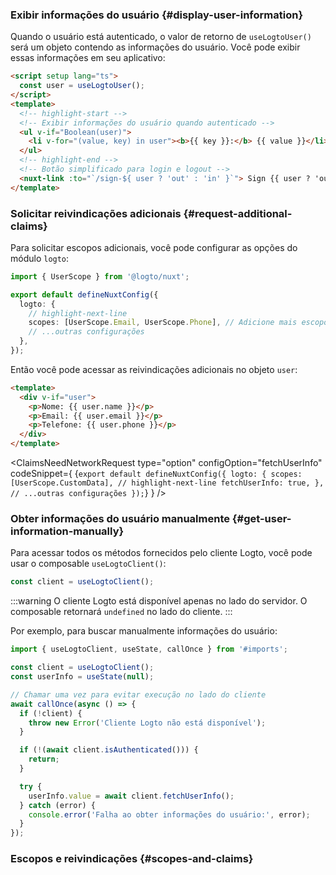 

### Exibir informações do usuário \{#display-user-information}

Quando o usuário está autenticado, o valor de retorno de `useLogtoUser()` será um objeto contendo as informações do usuário. Você pode exibir essas informações em seu aplicativo:

```html title="index.vue"
<script setup lang="ts">
  const user = useLogtoUser();
</script>
<template>
  <!-- highlight-start -->
  <!-- Exibir informações do usuário quando autenticado -->
  <ul v-if="Boolean(user)">
    <li v-for="(value, key) in user"><b>{{ key }}:</b> {{ value }}</li>
  </ul>
  <!-- highlight-end -->
  <!-- Botão simplificado para login e logout -->
  <nuxt-link :to="`/sign-${ user ? 'out' : 'in' }`"> Sign {{ user ? 'out' : 'in' }} </nuxt-link>
</template>
```

### Solicitar reivindicações adicionais \{#request-additional-claims}

<FindUserInfoMissing method="useLogtoUser()" />

<ScopesAndClaimsIntroduction />

Para solicitar escopos adicionais, você pode configurar as opções do módulo `logto`:

```ts title="nuxt.config.ts"
import { UserScope } from '@logto/nuxt';

export default defineNuxtConfig({
  logto: {
    // highlight-next-line
    scopes: [UserScope.Email, UserScope.Phone], // Adicione mais escopos se necessário
    // ...outras configurações
  },
});
```

Então você pode acessar as reivindicações adicionais no objeto `user`:

```html title="index.vue"
<template>
  <div v-if="user">
    <p>Nome: {{ user.name }}</p>
    <p>Email: {{ user.email }}</p>
    <p>Telefone: {{ user.phone }}</p>
  </div>
</template>
```

<ClaimsNeedNetworkRequest
  type="option"
  configOption="fetchUserInfo"
  codeSnippet={
    <CodeBlock language="ts" title="nuxt.config.ts">{`export default defineNuxtConfig({
  logto: {
    scopes: [UserScope.CustomData],
    // highlight-next-line
    fetchUserInfo: true,
  },
  // ...outras configurações
});`}</CodeBlock>
  }
/>

### Obter informações do usuário manualmente \{#get-user-information-manually}

Para acessar todos os métodos fornecidos pelo cliente Logto, você pode usar o composable `useLogtoClient()`:

```ts title="index.vue"
const client = useLogtoClient();
```

:::warning
O cliente Logto está disponível apenas no lado do servidor. O composable retornará `undefined` no lado do cliente.
:::

<GetUserInfoApis
  getIdTokenClaimsApi="client.getIdTokenClaims()"
  fetchUserInfoApi="client.fetchUserInfo()"
/>

Por exemplo, para buscar manualmente informações do usuário:

```ts title="index.vue"
import { useLogtoClient, useState, callOnce } from '#imports';

const client = useLogtoClient();
const userInfo = useState(null);

// Chamar uma vez para evitar execução no lado do cliente
await callOnce(async () => {
  if (!client) {
    throw new Error('Cliente Logto não está disponível');
  }

  if (!(await client.isAuthenticated())) {
    return;
  }

  try {
    userInfo.value = await client.fetchUserInfo();
  } catch (error) {
    console.error('Falha ao obter informações do usuário:', error);
  }
});
```

### Escopos e reivindicações \{#scopes-and-claims}

<ScopesAndClaims />
